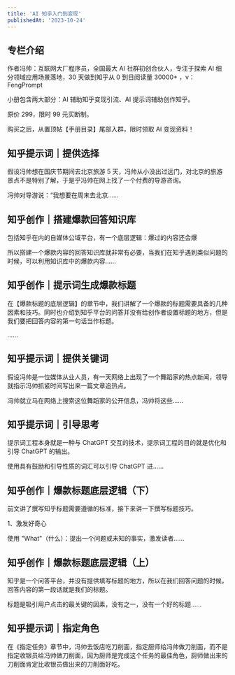 ```yaml
---
title: 'AI 知乎入门到变现'
publishedAt: '2023-10-24'
---
```


## 专栏介绍

作者冯帅：互联网大厂程序员，全国最大 AI 社群初创合伙人，专注于探索 AI 细分领域应用场景落地，30 天做到知乎从 0 到日阅读量 30000+ ，v：FengPrompt  
  
小册包含两大部分：AI 辅助知乎变现引流、AI 提示词辅助创作知乎。  
  
原价 299，限时 99 元买断制。  
  
购买之后，从置顶帖【手册目录】尾部入群，限时领取 AI 变现资料！

## 知乎提示词｜提供选择
假设冯帅想在国庆节期间去北京旅游 5 天，冯帅从小没出过远门，对北京的旅游景点不是特别了解，于是乎冯帅在网上找了一个付费的导游咨询。

冯帅对导游说：“我想要在周末去北京......

## 知乎创作｜搭建爆款回答知识库
包括知乎在内的自媒体公域平台，有一个底层逻辑：爆过的内容还会爆

所以搭建一个爆款内容的回答知识库就非常有必要，当我们在知乎遇到类似问题的时候，可以利用知识库中的爆款内容......

## 知乎创作｜提示词生成爆款标题
在【爆款标题的底层逻辑】的章节中，我们讲解了一个爆款的标题需要具备的几种因素和技巧。同时也介绍到知乎平台的问答并没有给创作者设置标题的地方，但是我们要把回答内容的第一句话当作标题。

......

## 知乎提示词｜提供关键词
假设冯帅是一位媒体从业人员，有一天网络上出现了一个舞蹈家的热点新闻，领导就指示冯帅抓紧时间写出来一篇文章追热点。

冯帅就立马在网络上搜索这位舞蹈家的公开信息，冯帅将这些......

## 知乎提示词｜引导思考
提示词工程本身就是一种与 ChatGPT 交互的技术，提示词工程的目的就是优化和引导 ChatGPT 的输出。

使用具有鼓励和引导性质的词汇可以引导 ChatGPT 进......

## 知乎创作｜爆款标题底层逻辑（下）
前文讲了撰写知乎标题需要遵循的标准，接下来讲一下撰写标题技巧。

1、激发好奇心

使用 "What"（什么）：提出一个问题或未知的事实，激发读者......

## 知乎创作｜爆款标题底层逻辑（上）
知乎是一个问答平台，并没有提供填写标题的地方，所以在我们回答问题的时候，回答内容的第一段话就是我们的标题。

标题是吸引用户点击的最关键的因素，没有之一，没有一个好的标题......

## 知乎提示词｜指定角色
在《指定任务》章节中，冯帅去饭店吃刀削面，指定厨师给冯帅做刀削面，而不是指定收银员给冯帅做刀削面，因为厨师是完成这个任务的最佳角色，厨师做出来的刀削面肯定比收银员做出来的刀削面好吃。
